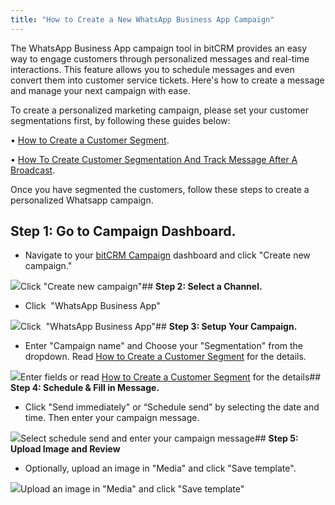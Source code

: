```yaml
---
title: "How to Create a New WhatsApp Business App Campaign"
---
```


The WhatsApp Business App campaign tool in bitCRM provides an easy way to engage customers through personalized messages and real-time interactions. This feature allows you to schedule messages and even convert them into customer service tickets. Here's how to create a message and manage your next campaign with ease.

To create a personalized marketing campaign, please set your customer segmentations first, by following these guides below:

• [How to Create a Customer Segment](https://www.bitbybit.studio/knowledge-base/how-to-create-a-customer-segment).

• [How To Create Customer Segmentation And Track Message After A Broadcast](https://www.bitbybit.studio/knowledge-base/how-to-create-customer-segmentation-and-track-message-after-a-broadcast).

Once you have segmented the customers, follow these steps to create a personalized Whatsapp campaign.

## **Step 1: Go to Campaign Dashboard.**

* Navigate to your [bitCRM Campaign](https://app.bitbybit.studio/bitcrm/campaign) dashboard and click "Create new campaign."  


![](https://cdn.prod.website-files.com/659655f5b20d395a5c69efcf/66dfb475889895e236fc4451_AD_4nXcfZGD13_opnJpzGZrT68576NYMDbDJxCvYdXD_J22bZwzL3nLB25rCHtmc9PM8k_Hp5aA-FJ43r9PNN9ulj4bvRvs9LLq9QcRtvF5q3DhnKhKlafcH3acVPlALtgi0hvjVINkr06knK2vRAEGOo_Qdnzkv.png)Click "Create new campaign"## **Step 2: Select a Channel.**

* Click  "WhatsApp Business App"   


![](https://cdn.prod.website-files.com/659655f5b20d395a5c69efcf/66f522758fbc5fb416aef411_AD_4nXc6-___LNHfDRVmuvfmg056gidwE9cWfzDSPVm_-1o8ZqyOjsjscBjCg3_swRqYD18028mH7zGjQ11XxYmo_4ff2xQdJWBawBVABGnN4q8z5LqgvfDNvLhiH3HXYfHeJmT66EACIaA8tpFi9djQGc5uW_mm.png)Click  "WhatsApp Business App"## **Step 3: Setup Your Campaign.**

* Enter "Campaign name" and Choose your "Segmentation" from the dropdown. Read [How to Create a Customer Segment](https://www.bitbybit.studio/knowledge-base/how-to-create-a-customer-segment) for the details.  


![](https://cdn.prod.website-files.com/659655f5b20d395a5c69efcf/66dfb47580368018c1db9825_AD_4nXfwM8KWPBFXe_lt_FfcA2UNv9vLSdF-sd_nGsvANHxGkbSRq4CohWOw3YBbq8OAFA_jCxTHd18Y9za7FDyOv0IZVCROnmhwlOo0mtDjI6verqJdf-_sF0bNCR1h3h9s2WWO1dtoWx10LRjlowly0Gqph8m9.png)Enter fields or read [How to Create a Customer Segment](https://www.bitbybit.studio/knowledge-base/how-to-create-a-customer-segment) for the details## **Step 4: Schedule & Fill in Message.**

* Click "Send immediately" or “Schedule send” by selecting the date and time. Then enter your campaign message.  


![](https://cdn.prod.website-files.com/659655f5b20d395a5c69efcf/67ca9335422f6a0171b3f420_AD_4nXfEM1SrJTu2FcHLPKJcpN1aBndXavz6FO_ghOSgrw-q9mUA0CUT3xlItcESvHoo1ubPU6QpKgRB5_mRBrg55p99wrsZBmkPw34ihgdIg3CvyfjKmmqlqH5jRDcnh4zWp22Pw_Py3Q.png)Select schedule send and enter your campaign message## **Step 5: Upload Image and Review**

* Optionally, upload an image in "Media" and click "Save template".  


![](https://cdn.prod.website-files.com/659655f5b20d395a5c69efcf/67ca9336bb04af2cffe3ce53_AD_4nXdxb53XYUCGCL0qi4sM_hyMgJdisUwhotYlQsPEwKVcJEN9_SHQuLq6vJQALhrMHcH09GvGuYqEbhisN_TOjpkiFwx0dnOpEu8-P3mXRkqpV8vZ8DWadJOE1fTA7NDgg-YdeAaXvA.png)Upload an image in "Media" and click "Save template"
